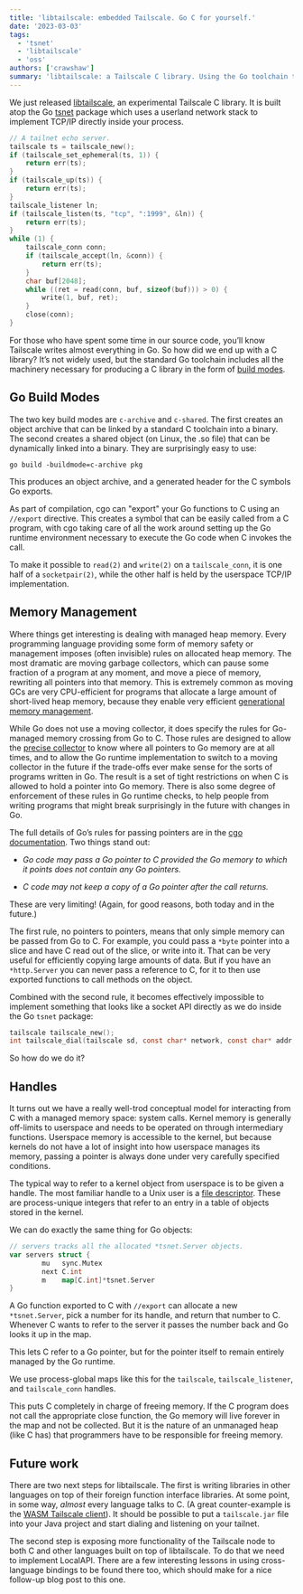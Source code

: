 ```yaml
---
title: 'libtailscale: embedded Tailscale. Go C for yourself.'
date: '2023-03-03'
tags:
  - 'tsnet'
  - 'libtailscale'
  - 'oss'
authors: ['crawshaw']
summary: 'libtailscale: a Tailscale C library. Using the Go toolchain to build a c-archive tsnet package that uses a userland network stack to implement TCP/IP inside a process.'
---
```


We just released
[libtailscale](https://github.com/tailscale/libtailscale),
an experimental Tailscale C library.
It is built atop the Go [tsnet](https://pkg.go.dev/tailscale.com/tsnet)
package which uses a userland network stack to implement TCP/IP
directly inside your process.

```c
// A tailnet echo server.
tailscale ts = tailscale_new();
if (tailscale_set_ephemeral(ts, 1)) {
	return err(ts);
}
if (tailscale_up(ts)) {
	return err(ts);
}
tailscale_listener ln;
if (tailscale_listen(ts, "tcp", ":1999", &ln)) {
	return err(ts);
}
while (1) {
	tailscale_conn conn;
	if (tailscale_accept(ln, &conn)) {
		return err(ts);
	}
	char buf[2048];
	while ((ret = read(conn, buf, sizeof(buf))) > 0) {
		write(1, buf, ret);
	}
	close(conn);
}
```

For those who have spent some time in our source code, you’ll know
Tailscale writes almost everything in Go.
So how did we end up with a C library?
It’s not widely used, but the standard Go toolchain includes all the
machinery necessary for producing a C library in the form of
[build modes](https://pkg.go.dev/cmd/go#hdr-Build_modes).

## Go Build Modes

The two key build modes are `c-archive` and `c-shared`.
The first creates an object archive that can be linked by a standard
C toolchain into a binary.
The second creates a shared object (on Linux, the .so file) that can
be dynamically linked into a binary.
They are surprisingly easy to use:

    go build -buildmode=c-archive pkg

This produces an object archive, and a generated header for the C
symbols Go exports.

As part of compilation, cgo can "export" your Go functions to C using
an `//export` directive.
This creates a symbol that can be easily called from a C program,
with cgo taking care of all the work around setting up the Go runtime
environment necessary to execute the Go code when C invokes the call.

To make it possible to `read(2)` and `write(2)` on a `tailscale_conn`,
it is one half of a `socketpair(2)`, while the other half is held by
the userspace TCP/IP implementation.

## Memory Management

Where things get interesting is dealing with managed heap memory.
Every programming language providing some form of memory safety or
management imposes (often invisible) rules on allocated heap memory.
The most dramatic are moving garbage collectors, which can pause some
fraction of a program at any moment, and move a piece of memory,
rewriting all pointers into that memory.
This is extremely common as moving GCs are very CPU-efficient for
programs that allocate a large amount of short-lived heap memory,
because they enable very efficient
[generational memory management](<https://en.wikipedia.org/wiki/Tracing_garbage_collection#Generational_GC_(ephemeral_GC)>).

While Go does not use a moving collector, it does specify the rules
for Go-managed memory crossing from Go to C.
Those rules are designed to allow the
[precise collector](https://en.wikipedia.org/wiki/Tracing_garbage_collection#Precise_vs._conservative_and_internal_pointers)
to know where all pointers to Go memory are at all times, and to allow
the Go runtime implementation to switch to a moving collector in the
future if the trade-offs ever make sense for the sorts of programs
written in Go.
The result is a set of tight restrictions on when C is allowed to hold
a pointer into Go memory.
There is also some degree of enforcement of these rules in Go runtime
checks, to help people from writing programs that might break
surprisingly in the future with changes in Go.

The full details of Go’s rules for passing pointers are in the
[cgo documentation](https://pkg.go.dev/cmd/cgo#hdr-Passing_pointers).
Two things stand out:

- _Go code may pass a Go pointer to C provided the Go memory to which it points does not contain any Go pointers._

- _C code may not keep a copy of a Go pointer after the call returns._

These are very limiting!
(Again, for good reasons, both today and in the future.)

The first rule, no pointers to pointers, means that only simple memory
can be passed from Go to C.
For example, you could pass a `*byte` pointer into a slice and have C
read out of the slice, or write into it.
That can be very useful for efficiently copying large amounts of data.
But if you have an `*http.Server` you can never pass a reference to C,
for it to then use exported functions to call methods on the object.

Combined with the second rule, it becomes effectively impossible to
implement something that looks like a socket API directly as we do
inside the Go `tsnet` package:

```c
tailscale tailscale_new();
int tailscale_dial(tailscale sd, const char* network, const char* addr, tailscale_conn* conn_out);
```

So how do we do it?

## Handles

It turns out we have a really well-trod conceptual model for
interacting from C with a managed memory space: system calls.
Kernel memory is generally off-limits to userspace and needs to be
operated on through intermediary functions.
Userspace memory is accessible to the kernel, but because kernels do
not have a lot of insight into how userspace manages its memory,
passing a pointer is always done under very carefully specified conditions.

The typical way to refer to a kernel object from userspace is to be
given a handle.
The most familiar handle to a Unix user is a
[file descriptor](https://en.wikipedia.org/wiki/File_descriptor).
These are process-unique integers that refer to an entry in a table
of objects stored in the kernel.

We can do exactly the same thing for Go objects:

```go
// servers tracks all the allocated *tsnet.Server objects.
var servers struct {
        mu   sync.Mutex
        next C.int
        m    map[C.int]*tsnet.Server
}
```

A Go function exported to C with `//export` can allocate a new `*tsnet.Server`,
pick a number for its handle, and return that number to C.
Whenever C wants to refer to the server it passes the number back and
Go looks it up in the map.

This lets C refer to a Go pointer, but for the pointer itself to
remain entirely managed by the Go runtime.

We use process-global maps like this for the `tailscale`,
`tailscale_listener`, and `tailscale_conn` handles.

This puts C completely in charge of freeing memory.
If the C program does not call the appropriate close function, the Go
memory will live forever in the map and not be collected.
But it is the nature of an unmanaged heap (like C has) that programmers
have to be responsible for freeing memory.

## Future work

There are two next steps for libtailscale.
The first is writing libraries in other languages on top of their
foreign function interface libraries.
At some point, in some way, _almost_ every language talks to C.
(A great counter-example is the
[WASM Tailscale client](https://tailscale.com/blog/ssh-console/)).
It should be possible to put a `tailscale.jar` file into your Java
project and start dialing and listening on your tailnet.

The second step is exposing more functionality of the Tailscale node
to both C and other languages built on top of libtailscale.
To do that we need to implement LocalAPI.
There are a few interesting lessons in using cross-language bindings
to be found there too, which should make for a nice follow-up blog post
to this one.
